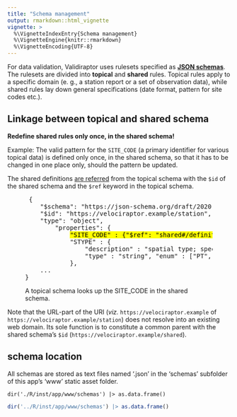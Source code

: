 ```yaml
---
title: "Schema management"
output: rmarkdown::html_vignette
vignette: >
  %\VignetteIndexEntry{Schema management}
  %\VignetteEngine{knitr::rmarkdown}
  %\VignetteEncoding{UTF-8}
---
```


For data validation, Validiraptor uses rulesets specified as **[JSON schemas](https://json-schema.org/)**. The rulesets are divided into **topical** and **shared** rules. Topical rules apply to a specific domain (e. g., a station report or a set of observation data), while shared rules lay down general specifications (date format, pattern for site codes etc.).

## Linkage between topical and shared schema
<div class="alert alert-warning">
<strong>Redefine shared rules only once, in the shared schema!</strong>
</div>

Example: The valid pattern for the `SITE_CODE` (a primary identifier for various topical data) is defined only once, in the shared schema, so that it has to be changed in one place only, should the pattern be updated.

The shared definitions [are referred](https://json-schema.org/understanding-json-schema/structuring#dollarref) from the topical schema with the `$id` of the shared schema and the `$ref` keyword in the topical schema.
<figure>
<pre>
 {
    "$schema": "https://json-schema.org/draft/2020-12/schema",
    "$id": "https://velociraptor.example/station",
    "type": "object",
        "properties": {
            <mark>"SITE_CODE" : {"$ref": "shared#/definitions/SITE_CODE"}</mark>,
            "STYPE" : {
                "description" : "spatial type; specified elsewhere",
                "type" : "string", "enum" : ["PT", "AREA", "VLN", "HLN"]
    	    },
    ...
}
</pre>
<figcaption>A topical schema looks up the SITE_CODE in the shared schema.</figcaption>
</figure>

Note that the URL-part of the URI (*viz.* `https://velociraptor.example` of `https://velociraptor.example/station`) does not resolve into an existing web domain. Its sole function is to constitute a common parent with the shared schema's `$id` (`https://velociraptor.example/shared`).

## schema location

All schemas are stored as text files named '<topic>.json' in the 'schemas' subfolder of this app's 'www' static asset folder.

```
dir('./R/inst/app/www/schemas') |> as.data.frame()
```
```r
dir('../R/inst/app/www/schemas') |> as.data.frame()
```







